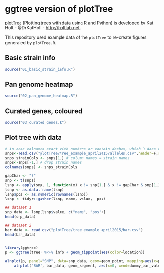 # ggtree version of plotTree

[plotTree](https://github.com/katholt/plotTree) (Plotting trees with data using R and Python) is developed by Kat Holt - @DrKatHolt - <http://holtlab.net>.


This repository used example data of the `plotTree` to re-create figures generated by `plotTree.R`. 

## Basic strain info

```r
source("01_basic_strain_info.R")
```

## Pan genome heatmap

```r
source("02_pan_genome_heatmap.R")
```

## Curated genes, coloured

```r
source("03_curated_genes.R")
```


## Plot tree with data

```r
# in case colnames start with numbers or contain dashes, which R does not like as column headers
snps<-read.csv("plotTree/tree_example_april2015/alleles.csv",header=F,row.names=1, stringsAsFactor=F) 
snps_strainCols <- snps[1,] # column names = strain names
snps<-snps[-1,] # drop strain names
colnames(snps) <- snps_strainCols

gapChar <- "?"
snp <- t(snps)
lsnp <- apply(snp, 1, function(x) x != snp[1,] & x != gapChar & snp[1,] != gapChar)
lsnp <- as.data.frame(lsnp)
lsnp$pos <- as.numeric(rownames(lsnp))
lsnp <- tidyr::gather(lsnp, name, value, -pos)

## dataset 1
snp_data <- lsnp[lsnp$value, c("name", "pos")]
head(snp_data)

## dataset 2
bar_data <- read.csv("plotTree/tree_example_april2015/bar.csv")
head(bar_data)


library(ggtree)
p <- ggtree(tree) %<+% info + geom_tippoint(aes(color=location))

alnplot(p, panel="SNP", data=snp_data, geom=geom_point, mapping=aes(x=pos), pch='|', color="firebrick") %>%
    alnplot("BAR", bar_data, geom_segment, aes(x=0, xend=dummy_bar_value, y=y, yend=y)) + theme_tree2()
```

